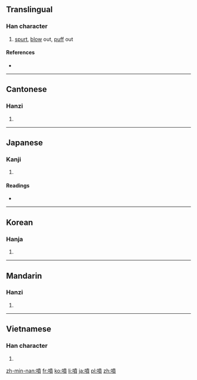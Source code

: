 {{also|喷}}
==Translingual==

===Han character===
{{Han char|rn=30|rad=口|as=12|sn=15|four=6408<sub>6</sub>|canj=口十廿金 (RJTC)|ids=⿰[[口]][[賁]]}}

# [[spurt]], [[blow]] out, [[puff]] out

====References====
* {{Han ref|kx=0211.060|dkj=04345|dj=0433.240|hdz=10680.090|uh=5674|ud=22132|bh=BC51|bd=48209}}

----

==Cantonese==

===Hanzi===
{{yue-hanzi|jyut=[[fan5]], [[pan1]], [[pan3]]|y=fan5, pan1, pan3|sim=喷}}

# {{defn|lang=yue|sort=口12}}

----

==Japanese==

===Kanji===
{{ja-kanji|grade=c|rs=口12}}

# {{defn|lang=ja|sort=口12}}

====Readings====
* {{ja-readings|on=[[ふん]] (fun)|kun=[[ふく]] (fuku), [[はく]] (haku)}}

----

==Korean==

===Hanja===
{{ko-hanja|hangeul=분|rv=bun|mr=pun}}

# {{defn|lang=ko|sort=口12}}

----

==Mandarin==

===Hanzi===
{{cmn-hanzi|sim=喷|pin=[[pēn]] ([[pen1]])|wg=p'en<sup>1</sup>}}

# {{defn|lang=cmn|sort=口12}}

----

==Vietnamese==

===Han character===
{{vi-hantu|[[phún]]|rs=口12}}

# {{defn|lang=vi|sort=口12}}

[[zh-min-nan:噴]]
[[fr:噴]]
[[ko:噴]]
[[li:噴]]
[[ja:噴]]
[[pl:噴]]
[[zh:噴]]